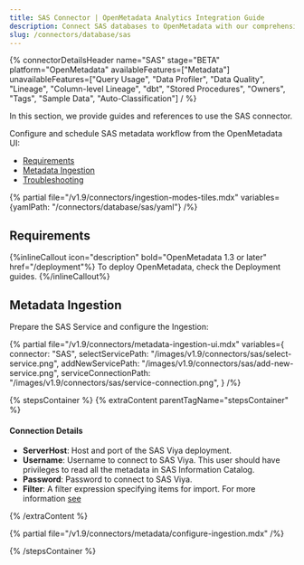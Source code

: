 ```yaml
---
title: SAS Connector | OpenMetadata Analytics Integration Guide
description: Connect SAS databases to OpenMetadata with our comprehensive connector guide. Step-by-step setup, configuration, and metadata extraction instructions.
slug: /connectors/database/sas
---
```




{% connectorDetailsHeader
name="SAS"
stage="BETA"
platform="OpenMetadata"
availableFeatures=["Metadata"]
unavailableFeatures=["Query Usage", "Data Profiler", "Data Quality", "Lineage", "Column-level Lineage", "dbt", "Stored Procedures", "Owners", "Tags", "Sample Data", "Auto-Classification"]
/ %}

In this section, we provide guides and references to use the SAS connector.

Configure and schedule SAS metadata workflow from the OpenMetadata UI:

- [Requirements](#requirements)
- [Metadata Ingestion](#metadata-ingestion)
- [Troubleshooting](/connectors/database/sas/troubleshooting)

{% partial file="/v1.9/connectors/ingestion-modes-tiles.mdx" variables={yamlPath: "/connectors/database/sas/yaml"} /%}

## Requirements

{%inlineCallout icon="description" bold="OpenMetadata 1.3 or later" href="/deployment"%}
To deploy OpenMetadata, check the Deployment guides.
{%/inlineCallout%}

## Metadata Ingestion

Prepare the SAS Service and configure the Ingestion:

{% partial 
  file="/v1.9/connectors/metadata-ingestion-ui.mdx" 
  variables={
    connector: "SAS", 
    selectServicePath: "/images/v1.9/connectors/sas/select-service.png",
    addNewServicePath: "/images/v1.9/connectors/sas/add-new-service.png",
    serviceConnectionPath: "/images/v1.9/connectors/sas/service-connection.png",
} 
/%}

{% stepsContainer %}
{% extraContent parentTagName="stepsContainer" %}

#### Connection Details

- **ServerHost**: Host and port of the SAS Viya deployment.
- **Username**: Username to connect to SAS Viya. This user should have privileges to read all the metadata in SAS Information Catalog.
- **Password**: Password to connect to SAS Viya.
- **Filter**: A filter expression specifying items for import. For more information [see](https://developer.sas.com/apis/rest/DataManagement/#catalog)

{% /extraContent %}

<TestConnection />

{% partial file="/v1.9/connectors/metadata/configure-ingestion.mdx" /%}

<IngestionScheduleAndDeploy />

{% /stepsContainer %}
